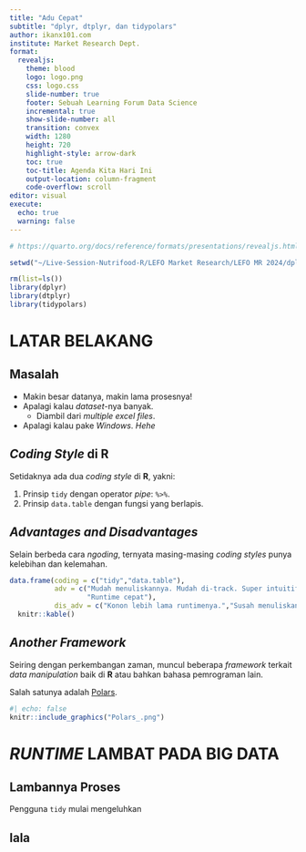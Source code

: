 ```yaml
---
title: "Adu Cepat"
subtitle: "dplyr, dtplyr, dan tidypolars"
author: ikanx101.com
institute: Market Research Dept.
format: 
  revealjs:
    theme: blood
    logo: logo.png
    css: logo.css
    slide-number: true
    footer: Sebuah Learning Forum Data Science
    incremental: true
    show-slide-number: all
    transition: convex
    width: 1280
    height: 720
    highlight-style: arrow-dark
    toc: true
    toc-title: Agenda Kita Hari Ini
    output-location: column-fragment
    code-overflow: scroll
editor: visual
execute: 
  echo: true
  warning: false
---
```


```r
# https://quarto.org/docs/reference/formats/presentations/revealjs.html

setwd("~/Live-Session-Nutrifood-R/LEFO Market Research/LEFO MR 2024/dplyr dtplyr tidypolars")

rm(list=ls())
library(dplyr)
library(dtplyr)
library(tidypolars)
```

# LATAR BELAKANG

## Masalah {.center}

- Makin besar datanya, makin lama prosesnya!
- Apalagi kalau _dataset_-nya banyak.
    - Diambil dari _multiple excel files_.
- Apalagi kalau pake _Windows_. _Hehe_

## _Coding Style_ di __R__ {.center}

Setidaknya ada dua _coding style_ di __R__, yakni:

1. Prinsip `tidy` dengan operator _pipe_: ` %>% `.
1. Prinsip `data.table` dengan fungsi yang berlapis.

## _Advantages and Disadvantages_ {.center}

Selain berbeda cara _ngoding_, ternyata masing-masing _coding styles_ punya kelebihan dan kelemahan.

```r
data.frame(coding = c("tidy","data.table"),
           adv = c("Mudah menuliskannya. Mudah di-track. Super intuitif",
                   "Runtime cepat"),
           dis_adv = c("Konon lebih lama runtimenya.","Susah menuliskannya.")) %>% 
  knitr::kable()
```

## _Another Framework_ {.center}

Seiring dengan perkembangan zaman, muncul beberapa _framework_ terkait _data manipulation_ baik di __R__ atau bahkan bahasa pemrograman lain.

Salah satunya adalah [Polars](https://pola.rs/about-us/).

```r
#| echo: false
knitr::include_graphics("Polars_.png")
```

# _RUNTIME_ LAMBAT PADA BIG DATA

## Lambannya Proses {.center}

Pengguna `tidy` mulai mengeluhkan

## lala